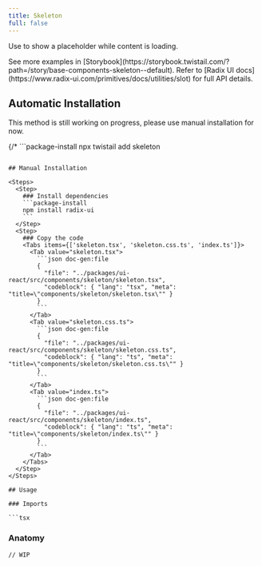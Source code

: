 ```yaml
---
title: Skeleton
full: false
---
```


Use to show a placeholder while content is loading.

<Callout type='info'>
  See more examples in [Storybook](https://storybook.twistail.com/?path=/story/base-components-skeleton--default).
  Refer to [Radix UI docs](https://www.radix-ui.com/primitives/docs/utilities/slot) for full API details.
</Callout>

## Automatic Installation

<Callout type='warn'>
  This method is still working on progress, please use manual installation for now.
</Callout>

{/* ```package-install
npx twistail add skeleton
``` */}

## Manual Installation

<Steps>
  <Step>
    ### Install dependencies
    ```package-install
    npm install radix-ui
    ```
  </Step>
  <Step>
    ### Copy the code
    <Tabs items={['skeleton.tsx', 'skeleton.css.ts', 'index.ts']}>
      <Tab value="skeleton.tsx">
        ```json doc-gen:file
        {
          "file": "../packages/ui-react/src/components/skeleton/skeleton.tsx",
          "codeblock": { "lang": "tsx", "meta": "title=\"components/skeleton/skeleton.tsx\"" }
        }
        ```
      </Tab>
      <Tab value="skeleton.css.ts">
        ```json doc-gen:file
        {
          "file": "../packages/ui-react/src/components/skeleton/skeleton.css.ts",
          "codeblock": { "lang": "ts", "meta": "title=\"components/skeleton/skeleton.css.ts\"" }
        }
        ```
      </Tab>
      <Tab value="index.ts">
        ```json doc-gen:file
        {
          "file": "../packages/ui-react/src/components/skeleton/index.ts",
          "codeblock": { "lang": "ts", "meta": "title=\"components/skeleton/index.ts\"" }
        }
        ```
      </Tab>
    </Tabs>
  </Step>
</Steps>

## Usage

### Imports

```tsx
```

### Anatomy

```tsx
// WIP
```
